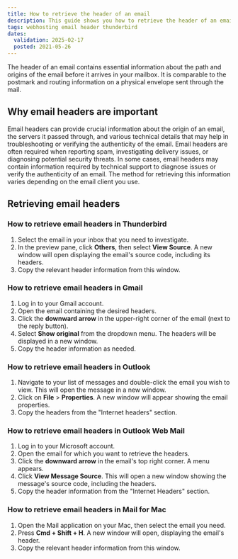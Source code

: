 ```yaml
---
title: How to retrieve the header of an email
description: This guide shows you how to retrieve the header of an email on Scaleway Web Hosting using different email clients like Thunderbird, Gmail, Outlook, and Mail for Mac.
tags: webhosting email header thunderbird
dates:
  validation: 2025-02-17
  posted: 2021-05-26
---
```



<WebhostingOnline />

The header of an email contains essential information about the path and origins of the email before it arrives in your mailbox. It is comparable to the postmark and routing information on a physical envelope sent through the mail.

## Why email headers are important

Email headers can provide crucial information about the origin of an email, the servers it passed through, and various technical details that may help in troubleshooting or verifying the authenticity of the email.
Email headers are often required when reporting spam, investigating delivery issues, or diagnosing potential security threats. In some cases, email headers may contain information required by technical support to diagnose issues or verify the authenticity of an email. The method for retrieving this information varies depending on the email client you use.

## Retrieving email headers

### How to retrieve email headers in Thunderbird

1. Select the email in your inbox that you need to investigate.
2. In the preview pane, click **Others**, then select **View Source**. A new window will open displaying the email's source code, including its headers.
3. Copy the relevant header information from this window.

### How to retrieve email headers in Gmail

1. Log in to your Gmail account.
2. Open the email containing the desired headers.
3. Click the **downward arrow** in the upper-right corner of the email (next to the reply button).
4. Select **Show original** from the dropdown menu. The headers will be displayed in a new window.
5. Copy the header information as needed.

### How to retrieve email headers in Outlook

1. Navigate to your list of messages and double-click the email you wish to view. This will open the message in a new window.
2. Click on **File** > **Properties**. A new window will appear showing the email properties.
3. Copy the headers from the "Internet headers" section.

### How to retrieve email headers in Outlook Web Mail

1. Log in to your Microsoft account.
2. Open the email for which you want to retrieve the headers.
3. Click the **downward arrow** in the email's top right corner. A menu appears.
4. Click **View Message Source**. This will open a new window showing the message's source code, including the headers.
5. Copy the header information from the "Internet Headers" section.

### How to retrieve email headers in Mail for Mac

1. Open the Mail application on your Mac, then select the email you need.
2. Press **Cmd + Shift + H**. A new window will open, displaying the email's header.
3. Copy the relevant header information from this window.
